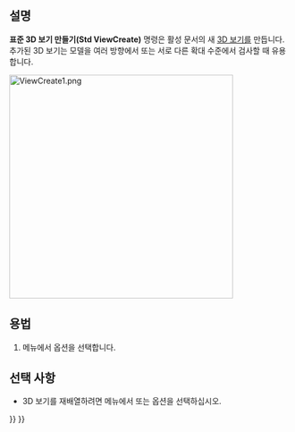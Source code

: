 <languages/>

{{Docnav
|
|[[Std_OrthographicCamera/ko|직교투영 카메라]]
|[[Std_View_Menu/ko|표준 보기 메뉴]]
|IconL=
|IconR=Std_OrthographicCamera.svg
|IconC=Freecad.svg
}}

{{GuiCommand/ko
|Name=Std ViewCreate
|Name/ko=표준 3D 보기 만들기
|MenuLocation=보기 → 새 3D 보기 만들기
|Workbenches=모두
|SeeAlso=[[Std_ViewDockUndockFullscreen/ko|표준 고정 분리 전체화면 보기]], [[Std_ViewFullscreen/ko|표준 전체화면 보기]]
}}

<span id="Description"></span>
==설명==

'''표준 3D 보기 만들기(Std ViewCreate)''' 명령은 활성 문서의 새 [[3D_view|3D 보기]]를 만듭니다. 추가된 3D 보기는 모델을 여러 방향에서 또는 서로 다른 확대 수준에서 검사할 때 유용합니다.

[[Image:ViewCreate1.png|400px]]
{{Caption|3D 보기를 여러 개 가진 FreeCAD 인터페이스 예시}}

<span id="Usage"></span>
==용법==

# 메뉴에서 {{MenuCommand|보기 → [[Image:Std_ViewCreate.svg|16px]] 새 3D 보기 만들기}} 옵션을 선택합니다.

<span id="Options"></span>
==선택 사항==

<div class="mw-translate-fuzzy">
*  3D 보기를 재배열하려면 메뉴에서 {{MenuCommand|창 → 겹치게 배열}} 또는 {{MenuCommand|창 → 바둑판 배열}} 옵션을 선택하십시오.
</div>


{{Docnav
|
|[[Std_OrthographicCamera/ko|직교투영 카메라]]
|[[Std_View_Menu/ko|표준 보기 메뉴]]
|IconL=
|IconR=Std_OrthographicCamera.svg
|IconC=Freecad.svg
}}

{{Std_Base_navi{{#translation:}}}}
{{Userdocnavi{{#translation:}}}}